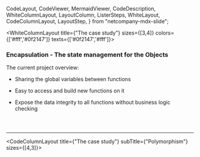   CodeLayout,
  CodeViewer,
  MermaidViewer,
  CodeDescription,
  WhiteColumnLayout,
  LayoutColumn,
  ListerSteps,
  WhiteLayout,
  CodeColumnLayout,
  LayoutStep,
} from "netcompany-mdx-slide";

<WhiteColumnLayout title={"The case study"} sizes={[3,4]} colors={['#fff','#0f2147']} texts={['#0f2147','#fff']}>
<LayoutColumn>

### Encapsulation - The state management for the Objects

The current project overview:

<ListerSteps showFirstItem={true}>

- Sharing the global variables between functions

- Easy to access and build new functions on it

- Expose the data integrity to all functions without business logic checking

</ListerSteps>

</LayoutColumn>
<LayoutColumn>
<div
  style={{
    display: "flex",
    flex: 1,
    width: "100%",
    flexDirection:"column"
  }}
>
<CodeViewer>

```java 20:27 file=../src/main/java/com/netcompany/Main.java showNumbers zoomIn=1.5

```

```java 423:453 file=../src/main/java/com/netcompany/Main.java showNumbers zoomIn=1.3

```

```java 665:690 file=../src/main/java/com/netcompany/Main.java showNumbers zoomIn=1.2

```

</CodeViewer>
</div>
</LayoutColumn>
</WhiteColumnLayout>

---

<CodeColumnLayout title={"The case study"} subTitle={"Polymorphism"} sizes={[4,3]}>
  
  <LayoutStep>

```java 395:452 file=../src/main/java/com/netcompany/Main.java showNumbers zoomIn=1,30 skipRows=398:411,431:448
```

```java 10:15 file=../src/main/java/com/netcompany/entity/BalanceSheet.java showNumbers zoomIn=2
```

  </LayoutStep>
  <LayoutStep>

```java 395:421 file=../src/main/java/com/netcompany/Main.java showNumbers zoomIn=1.1,30 skipRows=404:410
```

```java 10:15 file=../src/main/java/com/netcompany/entity/BalanceSheet.java showNumbers zoomIn=2 subtitle=BalanceSheet.java
```

  </LayoutStep>

  <LayoutStep>

```java 395:421 file=../src/main/java/com/netcompany/Main.java showNumbers zoomIn=1.1,30
```

```java 10:15 file=../src/main/java/com/netcompany/entity/BalanceSheet.java showNumbers zoomIn=2 subtitle=BalanceSheet.java
```

  </LayoutStep>

</CodeColumnLayout>